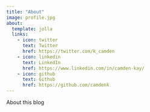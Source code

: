 ```yaml
---
title: "About"
image: profile.jpg
about:
  template: jolla
  links:
    - icon: twitter
      text: Twitter
      href: https://twitter.com/k_camden
    - icon: linkedin
      text: LinkedIn
      href: https://www.linkedin.com/in/camden-kay/
    - icon: github
      text: Github
      href: https://github.com/camdenk
---
```


About this blog
